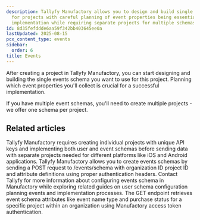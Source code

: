```yaml
---
description: Tallyfy Manufactory allows you to design and build single event schemas
  for projects with careful planning of event properties being essential for successful
  implementation while requiring separate projects for multiple schemas.
id: 8d35fefddde6aa59f342bb403645ee0a
lastUpdated: 2025-08-15
pcx_content_type: events
sidebar:
  order: 6
title: Events
---
```


After creating a project in Tallyfy Manufactory, you can start designing and building the single events schema you want to use for this project. Planning which event properties you'll collect is crucial for a successful implementation.



<PageTree />


If you have multiple event schemas, you'll need to create multiple projects - we offer one schema per project.


## Related articles
<CardGrid>
<LinkTitleCard header="<b>Manufactory > Projects</b>" href="/products/manufactory/projects/" > Tallyfy Manufactory requires creating individual projects with unique API keys and implementing both user and event schemas before sending data with separate projects needed for different platforms like iOS and Android applications. </LinkTitleCard>
<LinkTitleCard header="<b>Events > Create events schema</b>" href="/products/manufactory/events/create_schema/" > Tallyfy Manufactory allows you to create events schemas by sending a POST request to /events/schema with organization ID project ID and attribute definitions using proper authentication headers. </LinkTitleCard>
<LinkTitleCard header="<b>Implementation > Configuring events schema</b>" href="/products/manufactory/implementation/configuring_events_schema/" > Contact Tallyfy for more information about configuring events schema in Manufactory while exploring related guides on user schema configuration planning events and implementation processes. </LinkTitleCard>
<LinkTitleCard header="<b>Events > Get events schema</b>" href="/products/manufactory/events/get_schema/" > The GET endpoint retrieves event schema attributes like event name type and purchase status for a specific project within an organization using Manufactory access token authentication. </LinkTitleCard>
</CardGrid>